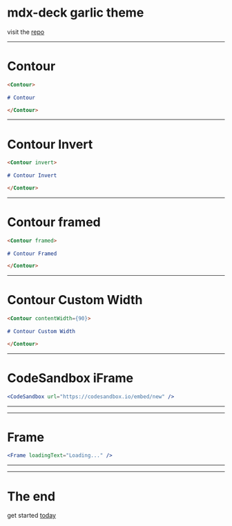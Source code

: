 

<Head>
  <title>mdx-deck theme: garlic</title>
</Head>

# mdx-deck garlic theme

visit the [repo](https://github.com/josefaidt/mdx-deck-theme-garlic)

---

<Contour>

# Contour

```md
<Contour>
  
# Contour

</Contour>
```

</Contour>

---

<Contour invert>

# Contour Invert

```md
<Contour invert>
  
# Contour Invert

</Contour>
```

</Contour>

---

<Contour framed>

# Contour framed

```md
<Contour framed>
  
# Contour Framed

</Contour>
```

</Contour>

---

<Contour contentWidth={90}>

# Contour Custom Width

```md
<Contour contentWidth={90}>
  
# Contour Custom Width

</Contour>
```

</Contour>

---

<Contour>

# CodeSandbox iFrame

```jsx
<CodeSandbox url="https://codesandbox.io/embed/new" />
```

</Contour>

---

<CodeSandbox />

---

<Contour>

# Frame

```jsx
<Frame loadingText="Loading..." />
```

</Contour>

---

<Frame loadingText="Loading..." />

---

# The end

get started [today](https://www.npmjs.com/package/mdx-deck-theme-garlic)

